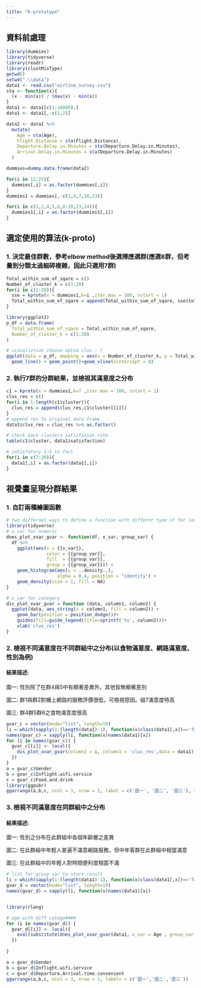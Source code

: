 ```yaml
---
title: "K-prototype"
---
```

## 資料前處理
```r
library(dummies)
library(tidyverse)
library(readr)
library(clustMixType)
getwd()
setwd(".\\data")
data1 <- read.csv("airline_survey.csv")
sta <- function(x){
  (x - min(x)) / (max(x) - min(x))
}
data1 <- data1[c(1:10000),]
data1 <- data1[,-c(1,2)]

data2 <- data1 %>%
  mutate(
    Age = sta(Age),
    Flight.Distance = sta(Flight.Distance),
    Departure.Delay.in.Minutes = sta(Departure.Delay.in.Minutes),
    Arrival.Delay.in.Minutes = sta(Departure.Delay.in.Minutes)
  )

dummies=dummy.data.frame(data2)

for(i in 12:25){
  dummies[,i] = as.factor(dummies[,i])
}
dummies1 = dummies[,-c(2,4,7,10,23)]

for(i in c(1,2,4,5,6,8:20,23,24)){
  dummies1[,i] = as.factor(dummies1[,i])
}
```
## 選定使用的算法(k-proto)

### 1. 決定最佳群數，參考elbow method後選擇應選群(應選8群，但考量到分類太過細碎複雜，因此只選用7群)

```r
Total_within_sum_of_sqare = c()
Number_of_cluster_k = c(1:20)
for(i in c(1:20)){
  sse = kproto(x = dummies1,k=i ,iter.max = 100, nstart = 1)
  Total_within_sum_of_sqare = append(Total_within_sum_of_sqare, sse$tot.withinss)
}

library(ggplot2)
p_df = data.frame(
  Total_within_sum_of_sqare = Total_within_sum_of_sqare,
  Number_of_cluster_k = c(1:20)
)
```
```r
# visualiztion choose optim clus : 7
ggplot(data = p_df, mapping = aes(x = Number_of_cluster_k, y = Total_within_sum_of_sqare))+
  geom_line() + geom_point()+geom_vline(xintercept = 8)

```

### 2. 執行7群的分群結果，並檢視其滿意度之分布
```r
c1 = kproto(x = dummies1,k=7 ,iter.max = 100, nstart = 1)
clus_res = c()
for(i in 1:length(c1$cluster)){
  clus_res = append(clus_res,c1$cluster[[i]])
}
# append res to original data frame
data1$clus_res = clus_res %>% as.factor()

# check each clusters satisfation rate
table(c1$cluster, data1$satisfaction)

# satisfatory 1~5 to fact
for(i in c(7:20)){
  data1[,i] = as.factor(data1[,i]) 
}
```

## 視覺畫呈現分群結果
### 1. 自訂兩種繪圖函數
```r
# two differnet ways to define a function with differnt type of for loop input(string v.s symble)
library(tidyverse)
# x_var for numeric
dnes_plot_xvar_gvar <- function(df, x_var, group_var) {
  df %>%
    ggplot(aes(x = {{x_var}},
               color = {{group_var}},
               fill  = {{group_var}},
               group = {{group_var}})) +
    geom_histogram(aes(y = ..density..),
                   alpha = 0.4, position = "identity") +
    geom_density(size = 1, fill = NA)
}

# x_var for category
dis_plot_xvar_gvar = function (data, column1, column2) {
  ggplot(data, aes_string(x = column1, fill = column2)) +
    geom_bar(position = position_dodge())+
    guides(fill=guide_legend(title=sprintf('%s', column2)))+
    xlab('clus_res')
}

```
### 2. 檢視不同滿意度在不同群組中之分布(以食物滿意度、網路滿意度、性別為例)

#### 結果描述:
圖一: 性別除了在群4與5中有顯著差異外，其他皆無顯著差別

圖二: 群1與群2對機上網路的服務評價很低，可檢視原因。組7滿意度特高

圖三: 群4群5群6之食物滿意度很高
```r
gvar_c = vector(mode="list", length=19)
li = which(sapply(1:(length(data1)-1), function(x)class(data1[,x])=='factor'))
names(gvar_c) = sapply(li, function(x)names(data1)[x])
for (i in names(gvar_c)) {
  gvar_c[[i]] <- local({
    dis_plot_xvar_gvar(column2 = i, column1 = 'clus_res',data = data1)
  })
}
a = gvar_c$Gender
b = gvar_c$Inflight.wifi.service
c = gvar_c$Food.and.drink
library(ggpubr)
ggarrange(a,b,c, ncol = 3, nrow = 1, label = c('圖一', '圖二', '圖三'), size = 20)
```

### 3. 檢視不同滿意度在同群組中之分布

#### 結果描述:
圖一: 性別之分布在此群組中各個年齡層之差異

圖二: 在此群組中年輕人普遍不滿意網路服務，但中年客群在此群組中相當滿意

圖三: 在此群組中的年輕人對時間便利度相當不滿

```r
# list for group var to store result 
li = which(sapply(1:(length(data1)-1), function(x)class(data1[,x])=='factor'))
gvar_d = vector(mode="list", length=19)
names(gvar_d) = sapply(li, function(x)names(data1)[x])


library(rlang)

# age with diff catego####
for (i in names(gvar_d)) {
  gvar_d[[i]] <- local({
    eval(substitute(dnes_plot_xvar_gvar(data1, x_var = Age , group_var = x),list (x = ensym(i))))
  })
  
}

a = gvar_d$Gender
b = gvar_d$Inflight.wifi.service
c = gvar_d$Departure.Arrival.time.convenient
ggarrange(a,b,c, ncol = 3, nrow = 1, labels = c('圖一','圖二','圖三'))
```










